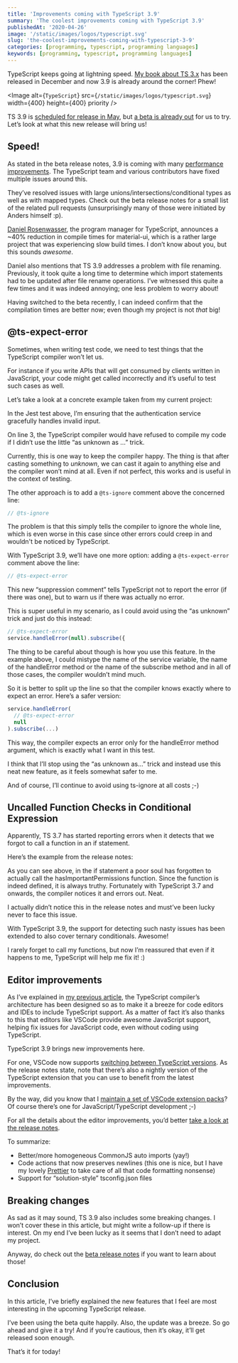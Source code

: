 ```yaml
---
title: 'Improvements coming with TypeScript 3.9'
summary: 'The coolest improvements coming with TypeScript 3.9'
publishedAt: '2020-04-26'
image: '/static/images/logos/typescript.svg'
slug: 'the-coolest-improvements-coming-with-typescript-3-9'
categories: [programming, typescript, programming languages]
keywords: [programming, typescript, programming languages]
---
```


TypeScript keeps going at lightning speed. [My book about TS 3.x](https://www.amazon.com/Learn-TypeScript-Building-Applications-understanding-ebook/dp/B081FB89BL/) has been released in December and now 3.9 is already around the corner! Phew!

<Image
  alt={`TypeScript`}
  src={`/static/images/logos/typescript.svg`}
  width={400}
  height={400}
  priority
/>

TS 3.9 is [scheduled for release in May](https://github.com/microsoft/TypeScript/issues/37198), but [a beta is already out](https://devblogs.microsoft.com/typescript/announcing-typescript-3-9-beta/) for us to try. Let’s look at what this new release will bring us!

## Speed!

As stated in the beta release notes, 3.9 is coming with many [performance improvements](https://devblogs.microsoft.com/typescript/announcing-typescript-3-9-beta/#speed-improvements). The TypeScript team and various contributors have fixed multiple issues around this.

They’ve resolved issues with large unions/intersections/conditional types as well as with mapped types. Check out the beta release notes for a small list of the related pull requests (unsurprisingly many of those were initiated by Anders himself :p).

[Daniel Rosenwasser](https://twitter.com/drosenwasser), the program manager for TypeScript, announces a ~40% reduction in compile times for material-ui, which is a rather large project that was experiencing slow build times. I don’t know about you, but this sounds _awesome_.

Daniel also mentions that TS 3.9 addresses a problem with file renaming. Previously, it took quite a long time to determine which import statements had to be updated after file rename operations. I’ve witnessed this quite a few times and it was indeed annoying; one less problem to worry about!

Having switched to the beta recently, I can indeed confirm that the compilation times are better now; even though my project is not _that_ big!

## @ts-expect-error

Sometimes, when writing test code, we need to test things that the TypeScript compiler won’t let us.

For instance if you write APIs that will get consumed by clients written in JavaScript, your code might get called incorrectly and it’s useful to test such cases as well.

Let’s take a look at a concrete example taken from my current project:

<Gist gistLink="dsebastien/691127ba26c56be948aee1ac5a85f4b4" />

In the Jest test above, I’m ensuring that the authentication service gracefully handles invalid input.

On line 3, the TypeScript compiler would have refused to compile my code if I didn’t use the little “as unknown as …” trick.

Currently, this is one way to keep the compiler happy. The thing is that after casting something to _unknown_, we can cast it again to anything else and the compiler won’t mind at all. Even if not perfect, this works and is useful in the context of testing.

The other approach is to add a `@ts-ignore` comment above the concerned line:

```typescript
// @ts-ignore
```

The problem is that this simply tells the compiler to ignore the whole line, which is even worse in this case since other errors could creep in and wouldn't be noticed by TypeScript.

With TypeScript 3.9, we’ll have one more option: adding a `@ts-expect-error` comment above the line:

```typescript
// @ts-expect-error
```

This new “suppression comment” tells TypeScript not to report the error (if there was one), but to warn us if there was actually no error.

This is super useful in my scenario, as I could avoid using the “as unknown” trick and just do this instead:

```typescript
// @ts-expect-error
service.handleError(null).subscribe({
```

The thing to be careful about though is how you use this feature. In the example above, I could mistype the name of the service variable, the name of the handleError method or the name of the subscribe method and in all of those cases, the compiler wouldn’t mind much.

So it is better to split up the line so that the compiler knows exactly where to expect an error. Here’s a safer version:

```typescript
service.handleError(
  // @ts-expect-error
  null
).subscribe(...)
```

This way, the compiler expects an error only for the handleError method argument, which is exactly what I want in this test.

I think that I’ll stop using the “as unknown as…” trick and instead use this neat new feature, as it feels somewhat safer to me.

And of course, I’ll continue to avoid using ts-ignore at all costs ;-)

## Uncalled Function Checks in Conditional Expression

Apparently, TS 3.7 has started reporting errors when it detects that we forgot to call a function in an if statement.

Here’s the example from the release notes:

<Gist gistLink="dsebastien/5a3eb9ceb8f3f67e8a0af1c3428d7fec" />

As you can see above, in the if statement a poor soul has forgotten to actually call the hasImportantPermissions function. Since the function is indeed defined, it is always truthy. Fortunately with TypeScript 3.7 and onwards, the compiler notices it and errors out. Neat.

I actually didn’t notice this in the release notes and must’ve been lucky never to face this issue.

With TypeScript 3.9, the support for detecting such nasty issues has been extended to also cover ternary conditionals. Awesome!

I rarely forget to call my functions, but now I’m reassured that even if it happens to me, TypeScript will help me fix it! :)

## Editor improvements

As I’ve explained in [my previous article](https://medium.com/@dSebastien/typescript-non-goals-43f47c1ecd84), the TypeScript compiler’s architecture has been designed so as to make it a breeze for code editors and IDEs to include TypeScript support. As a matter of fact it’s also thanks to this that editors like VSCode provide awesome JavaScript support, helping fix issues for JavaScript code, even without coding using TypeScript.

TypeScript 3.9 brings new improvements here.

For one, VSCode now supports [switching between TypeScript versions](https://code.visualstudio.com/docs/typescript/typescript-compiling#_using-the-workspace-version-of-typescript). As the release notes state, note that there’s also a nightly version of the TypeScript extension that you can use to benefit from the latest improvements.

By the way, did you know that I [maintain a set of VSCode extension packs](https://medium.com/@dSebastien/vs-code-extension-packs-to-boost-productivity-fa1ba44dfc2e)? Of course there’s one for JavaScript/TypeScript development ;-)

For all the details about the editor improvements, you’d better [take a look at the release notes](https://devblogs.microsoft.com/typescript/announcing-typescript-3-9-beta/#editor-improvements).

To summarize:

* Better/more homogeneous CommonJS auto imports (yay!)
* Code actions that now preserves newlines (this one is nice, but I have my lovely [Prettier](https://prettier.io/) to take care of all that code formatting nonsense)
* Support for “solution-style” tsconfig.json files

## Breaking changes

As sad as it may sound, TS 3.9 also includes some breaking changes. I won’t cover these in this article, but might write a follow-up if there is interest. On my end I’ve been lucky as it seems that I don’t need to adapt my project.

Anyway, do check out the [beta release notes](https://devblogs.microsoft.com/typescript/announcing-typescript-3-9-beta/#breaking-changes) if you want to learn about those!

## Conclusion

In this article, I’ve briefly explained the new features that I feel are most interesting in the upcoming TypeScript release.

I’ve been using the beta quite happily. Also, the update was a breeze. So go ahead and give it a try! And if you’re cautious, then it’s okay, it’ll get released soon enough.

That’s it for today!

<BlogPostSignature />
